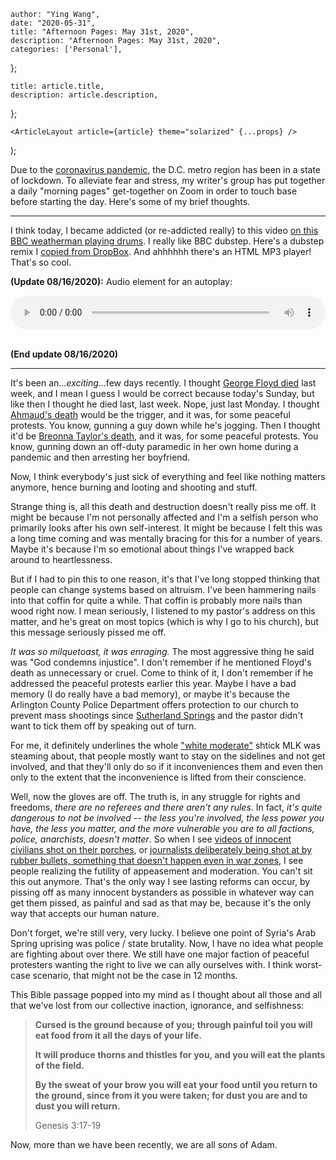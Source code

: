 

    author: "Ying Wang",
    date: "2020-05-31",
    title: "Afternoon Pages: May 31st, 2020",
    description: "Afternoon Pages: May 31st, 2020",
    categories: ['Personal'],
};

    title: article.title,
    description: article.description,
};

    <ArticleLayout article={article} theme="solarized" {...props} />
);


Due to the [coronavirus
pandemic](https://en.wikipedia.org/wiki/2019-20_coronavirus_pandemic), the D.C.
metro region has been in a state of lockdown. To alleviate fear and stress, my
writer's group has put together a daily "morning pages" get-together on Zoom in
order to touch base before starting the day. Here's some of my brief thoughts.

---

I think today, I became addicted (or re-addicted really) to this video [on this
BBC weatherman playing
drums](https://www.bbc.com/news/av/uk-england-manchester-52297848/weather-presenter-goes-viral-drumming-to-bbc-news-theme).
I really like BBC dubstep. Here's a dubstep remix I [copied from
DropBox](/music/posts/2020/05/31/bbc_dubstep.mp3). And ahhhhhh there's an HTML
MP3 player! That's so cool.

**(Update 08/16/2020):** Audio element for an autoplay:

<!-- https://stackoverflow.com/a/20179321/1497211 -->
<audio style="width: 100%; width: -moz-available; width: -webkit-fill-available; width: fill-available; max-width: 100%;" controls loop>
  <source src="/music/posts/2020/05/31/bbc_dubstep.mp3" type="audio/mpeg">
  Your browser does not support the audio element.
</audio>
<br/>
<br/>

**(End update 08/16/2020)**

---

It's been an..._exciting_...few days recently. I thought [George Floyd
died](https://en.wikipedia.org/wiki/Death_of_George_Floyd) last week, and I mean
I guess I would be correct because today's Sunday, but like then I thought he
died last, last week. Nope, just last Monday. I thought [Ahmaud's
death](https://en.wikipedia.org/wiki/Shooting_of_Ahmaud_Arbery) would be the
trigger, and it was, for some peaceful protests. You know, gunning a guy down
while he's jogging. Then I thought it'd be [Breonna Taylor's
death](https://en.wikipedia.org/wiki/Death_of_Breonna_Taylor), and it was, for
some peaceful protests. You know, gunning down an off-duty paramedic in her own
home during a pandemic and then arresting her boyfriend.

Now, I think everybody's just sick of everything and feel like nothing matters
anymore, hence burning and looting and shooting and stuff.

Strange thing is, all this death and destruction doesn't really piss me off. It
might be because I'm not personally affected and I'm a selfish person who
primarily looks after his own self-interest. It might be because I felt this was
a long time coming and was mentally bracing for this for a number of years.
Maybe it's because I'm so emotional about things I've wrapped back around to
heartlessness.

But if I had to pin this to one reason, it's that I've long stopped thinking
that people can change systems based on altruism. I've been hammering nails into
that coffin for quite a while. That coffin is probably more nails than wood
right now. I mean seriously, I listened to my pastor's address on this matter,
and he's great on most topics (which is why I go to his church), but this
message seriously pissed me off.

_It was so milquetoast, it was enraging._ The most aggressive thing he said was
"God condemns injustice". I don't remember if he mentioned Floyd's death as
unnecessary or cruel. Come to think of it, I don't remember if he addressed the
peaceful protests earlier this year. Maybe I have a bad memory (I do really have
a bad memory), or maybe it's because the Arlington County Police Department
offers protection to our church to prevent mass shootings since [Sutherland
Springs](https://en.wikipedia.org/wiki/Sutherland_Springs_church_shooting) and
the pastor didn't want to tick them off by speaking out of turn.

For me, it definitely underlines the whole ["white
moderate"](https://bennorton.com/mlk-on-white-moderates/) shtick MLK was
steaming about, that people mostly want to stay on the sidelines and not get
involved, and that they'll only do so if it inconveniences them and even then
only to the extent that the inconvenience is lifted from their conscience.

Well, now the gloves are off. The truth is, in any struggle for rights and
freedoms, _there are no referees and there aren't any rules_. In fact, _it's
quite dangerous to not be involved -- the less you're involved, the less power
you have, the less you matter, and the more vulnerable you are to all factions,
police, anarchists, doesn't matter_. So when I see [videos of innocent civilians
shot on their
porches](https://minnesota.cbslocal.com/video/4571653-video-appears-to-show-law-enforcement-shooting-paint-rounds-at-citizens-on-their-porch/),
or [journalists deliberately being shot at by rubber bullets, something that
doesn't happen even in war
zones](https://www.wave3.com/2020/05/29/lmpd-officer-fires-pepper-balls-wave-news-reporter-photographer-during-louisville-protest/),
I see people realizing the futility of appeasement and moderation. You can't sit
this out anymore. That's the only way I see lasting reforms can occur, by
pissing off as many innocent bystanders as possible in whatever way can get them
pissed, as painful and sad as that may be, because it's the only way that
accepts our human nature.

Don't forget, we're still very, very lucky. I believe one point of Syria's Arab
Spring uprising was police / state brutality. Now, I have no idea what people
are fighting about over there. We still have one major faction of peaceful
protesters wanting the right to live we can ally ourselves with. I think
worst-case scenario, that might not be the case in 12 months.

This Bible passage popped into my mind as I thought about all those and all that
we've lost from our collective inaction, ignorance, and selfishness:

> **Cursed is the ground because of you; through painful toil you will eat food
> from it all the days of your life.**
>
> **It will produce thorns and thistles for you, and you will eat the plants of
> the field.**
>
> **By the sweat of your brow you will eat your food until you return to the
> ground, since from it you were taken; for dust you are and to dust you will
> return.**
>
> Genesis 3:17-19

Now, more than we have been recently, we are all sons of Adam.
